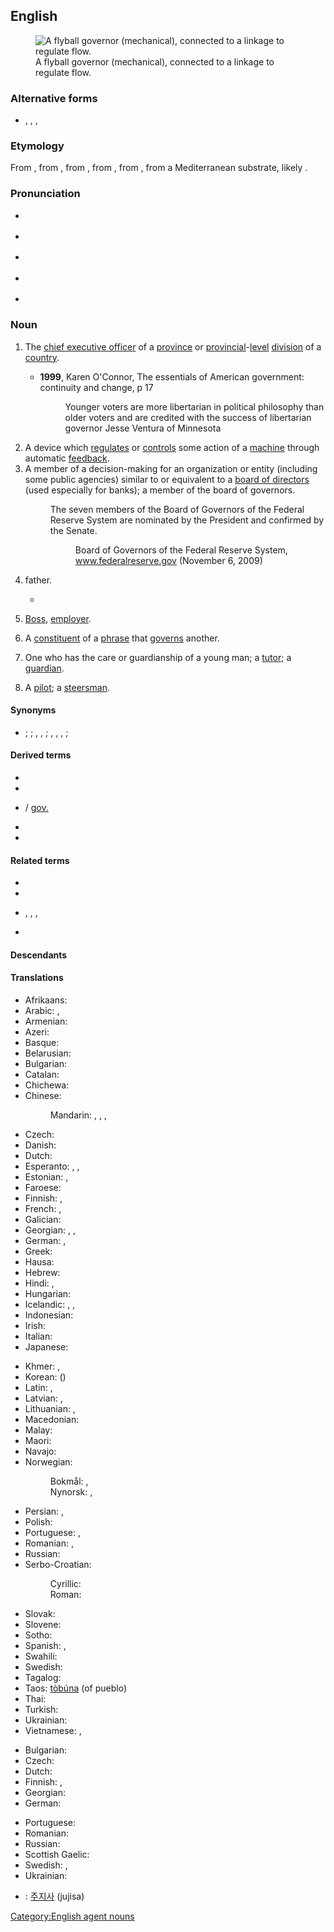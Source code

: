 {{also|Governor}}
==English==
{{wikipedia}}{{also|Governor}}
[[Image:Centrifugal governor.png|thumb|right|A flyball governor (mechanical), connected to a linkage to regulate flow.]]

===Alternative forms===
* {{l|en|governour}}, {{l|en|gouvernor}}, {{l|en|gouvernour}}, {{l|en|governer}} {{qualifier|all obsolete}}

===Etymology===
From {{inh|en|enm|govenour}}, from {{bor|en|fro|gouvreneur|notext=1}}, from {{der|en|la|gubernator}}, from {{der|en|grc|κυβερνήτης||steersman, pilot, guide}}, from {{m|grc|κυβερνάω||to steer, to drive, to guide, to act as a pilot}}, from a Mediterranean substrate, likely {{etyl|pregrc|en}}.

===Pronunciation===
* {{a|UK|non-rhotic}} {{IPA|/ˈɡʌv(ə)nə(ɹ)/|lang=en}}
* {{a|US|rhotic}} {{IPA|/ˈɡʌvəɹnəɹ/|lang=en}}
* {{a|US|non-rhotic}} {{IPA|/ˈɡʌvənə(ɹ)/|lang=en}}
* {{a|US|rhotic|r-dissimilation}} {{IPA|/ˈɡʌvənəɹ/|lang=en}}
* {{audio|En-us-governor.ogg|Audio (US)|lang=en}}

===Noun===
{{head|en|noun|plural|governors|feminine|governess}}

# {{lb|en|politics}} The [[chief executive officer]] of a [[province]] or [[provincial]]-[[level]] [[division]] of a [[country]].
#* '''1999''', Karen O'Connor, The essentials of American government: continuity and change, p 17
#*: Younger voters are more libertarian in political philosophy than older voters and are credited with the success of libertarian governor Jesse Ventura of Minnesota
# A device which [[regulate]]s or [[control]]s some action of a [[machine]] through automatic [[feedback]].
# A member of a decision-making for an organization or entity (including some public agencies) similar to or equivalent to a [[board of directors]] (used especially for banks); a member of the board of governors.
#: The seven members of the Board of Governors of the Federal Reserve System are nominated by the President and confirmed by the Senate.
#:: Board of Governors of the Federal Reserve System, [http://www.federalreserve.gov/aboutthefed/bios/board/default.htm www.federalreserve.gov] (November 6, 2009)
# {{lb|en|informal}} father.
#* {{quote-text|year=1869|author=Louisa May Alcott|title=An Old-Fashioned Girl|passage="Say 'father.' We never called him papa; and if one of my brothers had addressed him as ''''governor''',' as boys do now, I really think he'd have him cut off with a shilling."}}
# {{lb|en|informal}} [[boss|Boss]], [[employer]].
# {{lb|en|grammar}} A [[constituent]] of a [[phrase]] that [[govern]]s another.
# {{lb|en|dated}} One who has the care or guardianship of a young man; a [[tutor]]; a [[guardian]].
# {{lb|en|nautical}} A [[pilot]]; a [[steersman]].

====Synonyms====
* {{sense|head of a province}} {{l|en|viceroy}} {{qualifier|of large divisions of a kingdom or empire}}; {{l|en|proconsul}} {{qualifier|of Roman regions, historical}}; {{l|en|bailiff}}, {{l|en|seneschal}}, {{l|en|intendant}} {{qualifier|of French regions, historical}}; {{l|en|tao tai}} {{qualifier|obsolete}}, {{l|en|circuit intendant}}, {{l|en|intendant}}, {{l|en|daotai}} {{qualifier|of Chinese regions, historical}}; {{l|en|provost}} {{qualifier|obsolete}}

====Derived terms====
{{der-top}}
* {{l|en|centrifugal governor}}
* {{l|en|gov'nor}}
* {{l|en|gov}} / [[gov.]]
{{der-mid}}
* {{l|en|guv'nor}}
* {{l|en|guv}}
{{der-bottom}}

====Related terms====
{{rel-top}}
* {{l|en|govern}}
* {{l|en|government}}
{{rel-mid}}
* {{l|en|governor-general}}, {{l|en|governor general}}, {{l|en|Governor-General}}, {{l|en|Governor General}}
* {{l|en|gubernatorial}}
{{rel-bottom}}

====Descendants====
{{etymtree|en|la|gubernator}}

====Translations====
{{trans-top|leader of a region or state}}
* Afrikaans: {{t|af|goewerneur}}
* Arabic: {{t|ar|مُحَافِظ|m}}, {{t|ar|حَاكِم|m}}
* Armenian: {{t+|hy|նահանգապետ}}
* Azeri: {{t|az|qubernator}}
* Basque: {{t|eu|gobernadore}}
* Belarusian: {{t|be|губернатар|m}}
* Bulgarian: {{t+|bg|губернатор|m|sc=Cyrl}}
* Catalan: {{t+|ca|governador|m}}
* Chichewa: {{t|ny|bwanamkubwa}}
* Chinese:
*: Mandarin: {{t+|cmn|省長|sc=Hani}}, {{t+|cmn|省长|tr=shěngzhǎng|sc=Hani}} {{qualifier|esp. of a province}}, {{t+|cmn|州長|sc=Hani}}, {{t+|cmn|州长|tr=zhōuzhǎng|sc=Hani}}
* Czech: {{t|cs|guvernér|m}}
* Danish: {{t|da|guvernør|c}}
* Dutch: {{t+|nl|gouverneur|m}}
* Esperanto: {{t|eo|reganto}}, {{t|eo|gubernatoro}}, {{t|eo|guberniento}}
* Estonian: {{t|et|valitsejer}}, {{t|et|kuberner}}
* Faroese: {{t|fo|guvernørur|m}}
* Finnish: {{t+|fi|kuvernööri}}, {{t+|fi|maaherra}}
* French: {{t+|fr|gouverneur|m}}, {{t|fr|governeure|f}}
* Galician: {{t|gl|gobernador|m}}
* Georgian: {{t+|ka|გუბერნატორი}}, {{t|ka|კატაბანი}} {{qualifier|obsolete}}, {{t|ka|მმართველი}}
* German: {{t+|de|Gouverneur|m}}, {{t+|de|Gouverneurin|f}}
* Greek: {{t+|el|κυβερνήτης|m}}
* Hausa: {{t|ha|gwamna}}
* Hebrew: {{t|he|מושל|m|tr=moshel}}
* Hindi: {{t+|hi|राज्यपाल|m|tr=rājyapāl|sc=Deva}}, {{t+|hi|गवर्नर|m|tr=gavarnar|sc=Deva}}
* Hungarian: {{t+|hu|kormányzó}}
* Icelandic: {{t|is|ríkisstjóri|m}}, {{t|is|landstjóri|m}}, {{qualifier|dated}} {{t|is|guvernör|m}}
* Indonesian: {{t+|id|gubernur}}
* Irish: {{t|ga|gobharnóir|m}}
* Italian: {{t+|it|governatore|m}}
* Japanese: {{t|ja|知事|tr=[[ちじ]], chiji|sc=Jpan}}
{{trans-mid}}
* Khmer: {{t+|km|អភិបាល|sc=Khmr|tr=apʰi baal}}, {{t+|km|ទេសាភិបាល|sc=Khmr|tr=teisaapʰibaal}}
* Korean: {{t+|ko|지사}} ({{t+|ko|知事}})
* Latin: {{t|la|gubernātor|m}}, {{t|la|gubernātrix|f}}
* Latvian: {{t|lv|valdnieks|m}}, {{t|lv|gubernators|m}}
* Lithuanian: {{t|lt|gubernatorius|m}}, {{t|lt|valdytojas|m}}
* Macedonian: {{t|mk|губернатор|m}}
* Malay: {{t|ms|gabenor}}
* Maori: {{t|mi|kāwana}}
* Navajo: {{t|nv|naatʼáanii}}
* Norwegian:
*: Bokmål: {{t|nb|guvernør|m}}, {{q|on Svalbard}} {{t|nb|sysselmann|m}}
*: Nynorsk: {{t|nn|guvernør|m}}, {{q|on Svalbard}} {{t|nn|sysselmann|m}}
* Persian: {{t+|fa|فرماندار|tr=farmândâr|sc=fa-Arab}}, {{t+|fa|والی|tr=vâli|sc=fa-Arab}}
* Polish: {{t+|pl|gubernator|m}}
* Portuguese: {{t+|pt|governador|m}}, {{t|pt|governadora|f}}
* Romanian: {{t+|ro|guvernator|m}}, {{t+|ro|guvernant|m}}
* Russian: {{t+|ru|губерна́тор|m}}
* Serbo-Croatian:
*: Cyrillic: {{t|sh|гувернер|m}}
*: Roman: {{t+|sh|guverner|m}}
* Slovak: {{t|sk|guvernér|m}}
* Slovene: {{t|sl|guverner|m}}
* Sotho: {{t|st|mmusi}}
* Spanish: {{t+|es|gobernador|m}}, {{t+|es|gobernadora|f}}
* Swahili: {{t|sw|liwali|c5|c6}}
* Swedish: {{t+|sv|guvernör|c}}
* Tagalog: {{t|tl|gobernador}}
* Taos: [[tòbúna]] (of pueblo)
* Thai: {{t|th|ผู้ว่าราชการ}}
* Turkish: {{t+|tr|vali}}
* Ukrainian: {{t|uk|губерна́тор|m}}
* Vietnamese: {{t+|vi|thống đốc}}, {{t|vi|thống sử}}
{{trans-bottom}}

{{trans-top|device which regulates or controls}}
* Bulgarian: {{t+|bg|регулатор|m|sc=Cyrl}}
* Czech: {{t|cs|regulátor|m}}
* Dutch: {{t+|nl|regelaar}}
* Finnish: {{t+|fi|säädin}}, {{t|fi|säätölaite}}
* Georgian: {{t|ka|რეგულატორი}}
* German: {{t+|de|Regler|m}}
{{trans-mid}}
* Portuguese: {{t|pt|regulador|m}}
* Romanian: {{t+|ro|regulator|m}}
* Russian: {{t+|ru|регуля́тор|m}}
* Scottish Gaelic: {{t|gd|rianadair|m}}
* Swedish: {{t+|sv|regulator|c}}, {{t|sv|centrifugalregulator|c}}
* Ukrainian: {{t|uk|регуля́тор}}
{{trans-bottom}}

{{checktrans-top}}
* {{ttbc|ko}}: [[주지사]] (jujisa)
{{trans-mid}}
{{trans-bottom}}

[[Category:English agent nouns]]